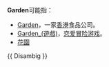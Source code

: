 '''Garden'''可能指：
*[[嘉頓|Garden]]，一家[[香港|香港]]食品公司。
*[[Garden_(遊戲)|Garden_(遊戲)]]，[[恋爱冒险游戏|恋爱冒险游戏]]。
*[[花園|花園]]
{{ Disambig }}